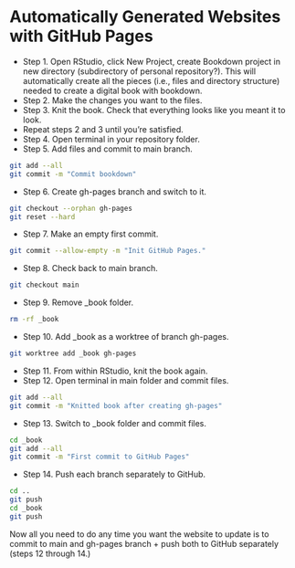 # Automatically Generated Websites with GitHub Pages {#github-pages}

* Step 1. Open RStudio, click New Project, create Bookdown project in new directory
(subdirectory of personal repository?).
This will automatically create all the pieces (i.e., files and directory structure)
needed to create a digital book with bookdown.
* Step 2. Make the changes you want to the files.
* Step 3. Knit the book. Check that everything looks like you meant it to look.
* Repeat steps 2 and 3 until you're satisfied.
* Step 4. Open terminal in your repository folder.
* Step 5. Add files and commit to main branch.

```bash
git add --all
git commit -m "Commit bookdown"
```

* Step 6. Create gh-pages branch and switch to it.

```bash
git checkout --orphan gh-pages
git reset --hard
```

* Step 7. Make an empty first commit.

```bash
git commit --allow-empty -m "Init GitHub Pages."
```

* Step 8. Check back to main branch. 

```bash
git checkout main
```

* Step 9. Remove _book folder. 

```bash
rm -rf _book
```

* Step 10. Add _book as a worktree of branch gh-pages. 

```bash
git worktree add _book gh-pages
```

* Step 11. From within RStudio, knit the book again.
* Step 12. Open terminal in main folder and commit files.

```bash
git add --all
git commit -m "Knitted book after creating gh-pages"
```

* Step 13. Switch to _book folder and commit files.

```bash
cd _book
git add --all
git commit -m "First commit to GitHub Pages"
```

* Step 14. Push each branch separately to GitHub. 

 ```bash
cd ..
git push
cd _book
git push
```

Now all you need to do any time you want the website to update is to commit to
main and gh-pages branch + push both to GitHub separately (steps 12 through 14.)